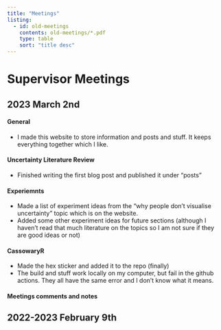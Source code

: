 ```yaml
---
title: "Meetings"
listing:
  - id: old-meetings
    contents: old-meetings/*.pdf
    type: table
    sort: "title desc"
---
```


# Supervisor Meetings
## 2023 March 2nd
  
#### General
- I made this website to store information and posts and stuff. It keeps everything together which I like.
  
#### Uncertainty Literature Review
- Finished writing the first blog post and published it under "posts"
  
#### Experiemnts
- Made a list of experiment ideas from the "why people don't visualise uncertainty" topic which is on the website.
- Added some other experiment ideas for future sections (although I haven't read that much literature on the topics so I am not sure if they are good ideas or not)
  
#### CassowaryR
- Made the hex sticker and added it to the repo (finally)
- The build and stuff work locally on my computer, but fail in the github actions. They all have the same error and I don't know what it means.
  
#### Meetings comments and notes

  
## 2022-2023 February 9th
::: {#old-meetings}
:::